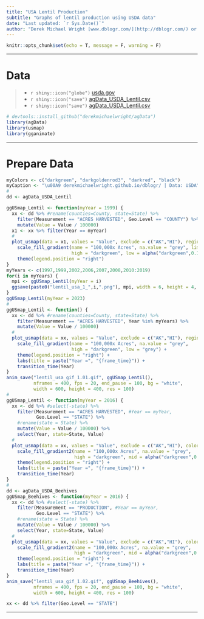 ```yaml
---
title: "USA Lentil Production"
subtitle: "Graphs of lentil production using USDA data"
date: "Last updated: `r Sys.Date()`"
author: "Derek Michael Wright [www.dblogr.com/](http://dblogr.com/) or [derekmichaelwright.github.io/dblogr](https://derekmichaelwright.github.io/dblogr/) <derek.wright@usask.ca>"
---
```


```r
knitr::opts_chunk$set(echo = T, message = F, warning = F)
```

---

# Data

> - `r shiny::icon("globe")` [usda.gov](usda.gov){target="_blank"}
> - `r shiny::icon("save")` [agData_USDA_Lentil.csv](https://github.com/derekmichaelwright/agData/raw/master/Data/agData_USDA_Lentil.csv)
> - `r shiny::icon("save")` [agData_USDA_Lentil.csv](https://github.com/derekmichaelwright/agData/raw/master/Data/agData_USDA_Lentil.csv)

```r
# devtools::install_github("derekmichaelwright/agData")
library(agData)
library(usmap)
library(gganimate)
```

---

# Prepare Data

```r
myColors <- c("darkgreen", "darkgoldenrod3", "darkred", "black")
myCaption <- "\u00A9 derekmichaelwright.github.io/dblogr/ | Data: USDA"
#
dd <- agData_USDA_Lentil
```

```r
ggUSmap_Lentil <- function(myYear = 1999) {
  xx <- dd %>% #rename(counties=County, state=State) %>%
    filter(Measurement == "ACRES HARVESTED", Geo.Level == "COUNTY") %>%
    mutate(Value = Value / 100000)
  x1 <- xx %>% filter(Year == myYear)
  #
  plot_usmap(data = x1, values = "Value", exclude = c("AK","HI"), regions = "counties", color = "NA") + 
    scale_fill_gradient(name = "100,000x Acres", na.value = "grey", limits = c(0,max(xx$Value)),
                        high = "darkgreen", low = alpha("darkgreen",0.1)) + 
    theme(legend.position = "right")
}
myYears <- c(1997,1999,2002,2006,2007,2008,2010:2019)
for(i in myYears) {
  mpi <- ggUSmap_Lentil(myYear = i)
  ggsave(paste0("lentil_usa_1_",i,".png"), mpi, width = 6, height = 4, bg = "white")
}
ggUSmap_Lentil(myYear = 2023)
#
ggUSmap_Lentil <- function() {
  xx <- dd %>% #rename(counties=County, state=State) %>%
    filter(Measurement == "ACRES HARVESTED", Year %in% myYears) %>%
    mutate(Value = Value / 100000)
  #
  plot_usmap(data = xx, values = "Value", exclude = c("AK","HI"), regions = "counties", color = "NA") + 
    scale_fill_gradient(name = "100,000x Acres", na.value = "grey",
                        high = "darkgreen", low = "grey") + 
    theme(legend.position = "right") +
    labs(title = paste("Year =", "{frame_time}")) +
    transition_time(Year)
}
anim_save("lentil_usa_gif_1.01.gif", ggUSmap_Lentil(),
          nframes = 400, fps = 20, end_pause = 100, bg = "white", 
          width = 600, height = 400, res = 100)
#
ggUSmap_Lentil <- function(myYear = 2016) {
  xx <- dd %>% #select(-state) %>% 
    filter(Measurement == "ACRES HARVESTED", #Year == myYear,
           Geo.Level == "STATE") %>%
    #rename(state = State) %>%
    mutate(Value = Value / 100000) %>% 
    select(Year, state=State, Value)
  #
  plot_usmap(data = xx, values = "Value", exclude = c("AK","HI"), color = "NA") + 
    scale_fill_gradient2(name = "100,000x Acres", na.value = "grey",
                         high = "darkgreen", mid = alpha("darkgreen",0.1)) + 
    theme(legend.position = "right") +
    labs(title = paste("Year =", "{frame_time}")) +
    transition_time(Year)
}
#
dd <- agData_USDA_Beehives
ggUSmap_Beehives <- function(myYear = 2016) {
  xx <- dd %>% #select(-state) %>% 
    filter(Measurement == "PRODUCTION", #Year == myYear,
           Geo.Level == "STATE") %>%
    #rename(state = State) %>%
    mutate(Value = Value / 100000) %>% 
    select(Year, state=State, Value)
  #
  plot_usmap(data = xx, values = "Value", exclude = c("AK","HI"), color = "NA") + 
    scale_fill_gradient2(name = "100,000x Acres", na.value = "grey",
                         high = "darkgreen", mid = alpha("darkgreen",0.3)) + 
    theme(legend.position = "right") +
    labs(title = paste("Year =", "{frame_time}")) +
    transition_time(Year)
}
anim_save("lentil_usa_gif_1.02.gif", ggUSmap_Beehives(),
          nframes = 400, fps = 20, end_pause = 100, bg = "white", 
          width = 600, height = 400, res = 100)

xx <- dd %>% filter(Geo.Level == "STATE")
```

---
